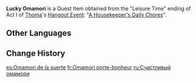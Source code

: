 {{Item Infobox
|id           = 101570
|image        = Item Lucky Omamori.png
|type         = Quest Items
|quality      = 4
|memento      = Yes
|description  = {{Sic|A omamori}} that [[Thoma]] gave you. It is said to be able to bring good luck.
|source1      = [[A Housekeeper's Daily Chores|Thoma Hangout Event]] ending: Leisure Time
}}
'''Lucky Omamori''' is a Quest Item obtained from the "Leisure Time" ending of Act I of [[Thoma]]'s [[Hangout Event]]: "[[A Housekeeper's Daily Chores]]".

==Other Languages==
{{Other Languages
|default_hidden = 1
|en      = Lucky Omamori
|zhs     = 招运御守
|zhs_rm  = Zhāo Yùn Yùshǒu
|zht     = 招運御守
|zht_rm  = Zhāo Yùn Yùshǒu
|ja      = 開運御守り
|ja_rm   = Kaiun Omamori
|ko      = 행운의 부적
|ko_rm   = Haeng'un-ui Bujeok
|es      = Omamori de la suerte
|fr      = Omamori porte-bonheur
|ru      = Счастливый омамори
|th      = เครื่องรางนำโชค
|th_rm   = 
|vi      = Bùa May Mắn
|de      = Glücks-Omamori
|id      = Omamori Keberuntungan
|pt      = Omamori da Sorte
|tr      = Şanslı Omamori
|it      = Omamori della fortuna
}}

==Change History==
{{Change History|2.2}}

[[es:Omamori de la suerte]]
[[fr:Omamori porte-bonheur]]
[[ru:Счастливый омамори]]